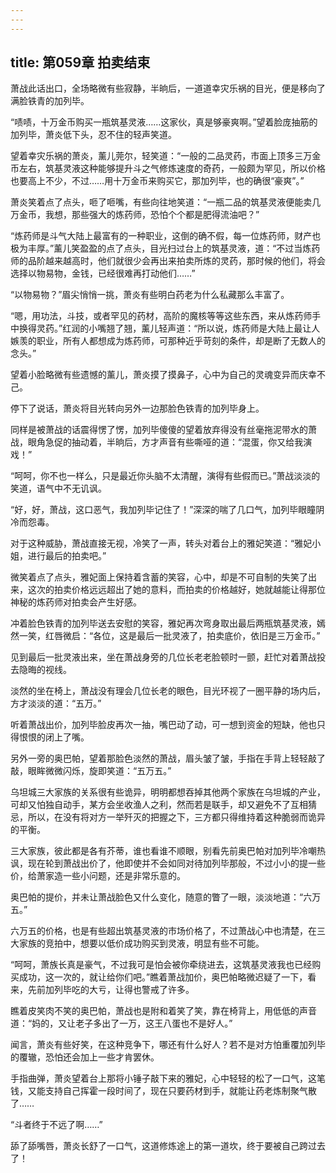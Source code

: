 ```yaml
---
---
---
```

title: 第059章 拍卖结束
---



萧战此话出口，全场略微有些寂静，半晌后，一道道幸灾乐祸的目光，便是移向了满脸铁青的加列毕。

“啧啧，十万金币购买一瓶筑基灵液……这家伙，真是够豪爽啊。”望着脸庞抽筋的加列毕，萧炎低下头，忍不住的轻声笑道。

望着幸灾乐祸的萧炎，薰儿莞尔，轻笑道：“一般的二品灵药，市面上顶多三万金币左右，筑基灵液这种能够提升斗之气修炼速度的奇药，一般颇为罕见，所以价格也要高上不少，不过……用十万金币来购买它，那加列毕，也的确很“豪爽”。”

萧炎笑着点了点头，咂了咂嘴，有些向往地笑道：“一瓶二品的筑基灵液便能卖几万金币，我想，那些强大的炼药师，恐怕个个都是肥得流油吧？”

“炼药师是斗气大陆上最富有的一种职业，这倒的确不假，每一位炼药师，财产也极为丰厚。”薰儿笑盈盈的点了点头，目光扫过台上的筑基灵液，道：“不过当炼药师的品阶越来越高时，他们就很少会再出来拍卖所炼的灵药，那时候的他们，将会选择以物易物，金钱，已经很难再打动他们……”

“以物易物？”眉尖悄悄一挑，萧炎有些明白药老为什么私藏那么丰富了。

“嗯，用功法，斗技，或者罕见的药材，高阶的魔核等等这些东西，来从炼药师手中换得灵药。”红润的小嘴翘了翘，薰儿轻声道：“所以说，炼药师是大陆上最让人嫉羡的职业，所有人都想成为炼药师，可那种近乎苛刻的条件，却是断了无数人的念头。”

望着小脸略微有些遗憾的薰儿，萧炎摸了摸鼻子，心中为自己的灵魂变异而庆幸不己。

停下了说话，萧炎将目光转向另外一边那脸色铁青的加列毕身上。

同样是被萧战的话震得愣了愣，加列毕傻傻的望着放弃得没有丝毫拖泥带水的萧战，眼角急促的抽动着，半晌后，方才声音有些嘶哑的道：“混蛋，你又给我演戏！”

“呵呵，你不也一样么，只是最近你头脑不太清醒，演得有些假而已。”萧战淡淡的笑道，语气中不无讥讽。

“好，好，萧战，这口恶气，我加列毕记住了！”深深的喘了几口气，加列毕眼瞳阴冷而怨毒。

对于这种威胁，萧战直接无视，冷笑了一声，转头对着台上的雅妃笑道：“雅妃小姐，进行最后的拍卖吧。”

微笑着点了点头，雅妃面上保持着含蓄的笑容，心中，却是不可自制的失笑了出来，这次的拍卖价格远远超出了她的意料，而拍卖的价格越好，她就越能让得那位神秘的炼药师对拍卖会产生好感。

冲着脸色铁青的加列毕送去安慰的笑容，雅妃再次弯身取出最后两瓶筑基灵液，嫣然一笑，红唇微启：“各位，这是最后一批灵液了，拍卖底价，依旧是三万金币。”

见到最后一批灵液出来，坐在萧战身旁的几位长老老脸顿时一颤，赶忙对着萧战投去隐晦的视线。

淡然的坐在椅上，萧战没有理会几位长老的眼色，目光环视了一圈平静的场内后，方才淡淡的道：“五万。”

听着萧战出价，加列毕脸皮再次一抽，嘴巴动了动，可一想到资金的短缺，他也只得恨恨的闭上了嘴。

另外一旁的奥巴帕，望着那脸色淡然的萧战，眉头皱了皱，手指在手背上轻轻敲了敲，眼眸微微闪烁，旋即笑道：“五万五。”

乌坦城三大家族的关系很有些诡异，明明都想吞掉其他两个家族在乌坦城的产业，可却又怕独自动手，某方会坐收渔人之利，然而若是联手，却又避免不了互相猜忌，所以，在没有将对方一举歼灭的把握之下，三方都只得维持着这种脆弱而诡异的平衡。

三大家族，彼此都是各有芥蒂，谁也看谁不顺眼，别看先前奥巴帕对加列毕冷嘲热讽，现在轮到萧战出价了，他即使并不会如同对待加列毕那般，不过小小的提一些价，给萧家造一些小问题，还是非常乐意的。

奥巴帕的提价，并未让萧战脸色又什么变化，随意的瞥了一眼，淡淡地道：“六万五。”

六万五的价格，也是有些超出筑基灵液的市场价格了，不过萧战心中也清楚，在三大家族的竞拍中，想要以低价成功购买到灵液，明显有些不可能。

“呵呵，萧族长真是豪气，不过我可是怕会被你牵绕进去，这筑基灵液我也已经购买成功，这一次的，就让给你们吧。”瞧着萧战加价，奥巴帕略微迟疑了一下，看来，先前加列毕吃的大亏，让得也警戒了许多。

瞧着皮笑肉不笑的奥巴帕，萧战也是附和着笑了笑，靠在椅背上，用低低的声音道：“妈的，又让老子多出了一万，这王八蛋也不是好人。”

闻言，萧炎有些好笑，在这种竞争下，哪还有什么好人？若不是对方怕重覆加列毕的覆辙，恐怕还会加上一些才肯罢休。

手指曲弹，萧炎望着台上那将小锤子敲下来的雅妃，心中轻轻的松了一口气，这笔钱，又能支持自己挥霍一段时间了，现在只要药材到手，就能让药老炼制聚气散了……

“斗者终于不远了啊……”

舔了舔嘴唇，萧炎长舒了一口气，这道修炼途上的第一道坎，终于要被自己跨过去了！